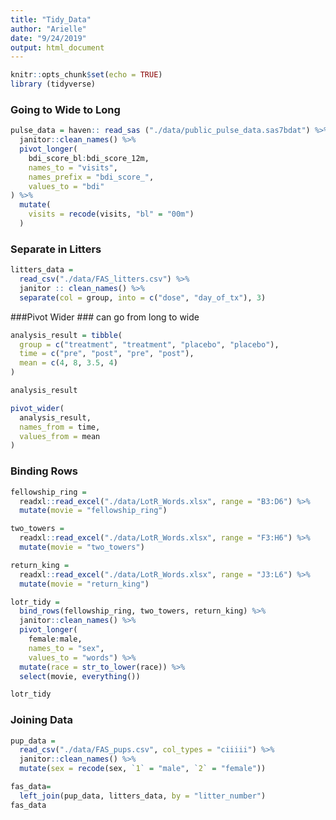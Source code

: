 ```yaml
---
title: "Tidy_Data"
author: "Arielle"
date: "9/24/2019"
output: html_document
---
```


```r
knitr::opts_chunk$set(echo = TRUE)
library (tidyverse)
```


### Going to Wide to Long 
```r
pulse_data = haven:: read_sas ("./data/public_pulse_data.sas7bdat") %>%
  janitor::clean_names() %>% 
  pivot_longer(
    bdi_score_bl:bdi_score_12m,
    names_to = "visits",
    names_prefix = "bdi_score_",
    values_to = "bdi"
) %>% 
  mutate(
    visits = recode(visits, "bl" = "00m")
  )
```

### Separate in Litters

```r
litters_data = 
  read_csv("./data/FAS_litters.csv") %>% 
  janitor :: clean_names() %>% 
  separate(col = group, into = c("dose", "day_of_tx"), 3)
```

###Pivot Wider
### can go from long to wide

```r
analysis_result = tibble(
  group = c("treatment", "treatment", "placebo", "placebo"),
  time = c("pre", "post", "pre", "post"),
  mean = c(4, 8, 3.5, 4)
)

analysis_result

pivot_wider(
  analysis_result,
  names_from = time,
  values_from = mean
)
```
### Binding Rows 

```r
fellowship_ring = 
  readxl::read_excel("./data/LotR_Words.xlsx", range = "B3:D6") %>%
  mutate(movie = "fellowship_ring")

two_towers = 
  readxl::read_excel("./data/LotR_Words.xlsx", range = "F3:H6") %>%
  mutate(movie = "two_towers")

return_king = 
  readxl::read_excel("./data/LotR_Words.xlsx", range = "J3:L6") %>%
  mutate(movie = "return_king")

lotr_tidy =
  bind_rows(fellowship_ring, two_towers, return_king) %>%
  janitor::clean_names() %>%
  pivot_longer(
    female:male,
    names_to = "sex", 
    values_to = "words") %>%
  mutate(race = str_to_lower(race)) %>% 
  select(movie, everything()) 

lotr_tidy

```

### Joining Data
```r
pup_data = 
  read_csv("./data/FAS_pups.csv", col_types = "ciiiii") %>%
  janitor::clean_names() %>%
  mutate(sex = recode(sex, `1` = "male", `2` = "female"))

fas_data= 
  left_join(pup_data, litters_data, by = "litter_number")
fas_data

```

